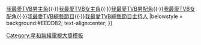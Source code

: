 {{Navbox with columns
| name      =星和無綫電視大獎我最愛TVB男配角
| title     = {{{1|}}} [[星和無綫電視大獎]][[星和無綫電視大獎我最愛TVB男配角|我最愛TVB男配角]]
|titlestyle = background: #EEDD82
|colwidth = 300px
|col1 = 2014 [[羅子溢|羅仲謙]] <br />  
|col2 = 2015 [[王浩信]] <br /> 
|col3 = 2016 [[曹永廉]] <br /> 
|col4 = 2017 [[張振朗]] <br /> 

|below  = [[星和無綫電視大獎我最愛TVB電視劇集|我最愛TVB電視劇集]]{{·}}[[星和無綫電視大獎我最愛TVB男主角|我最愛TVB男主角]]{{·}}[[星和無綫電視大獎我最愛TVB女主角|我最愛TVB女主角]]{{·}}[[星和無綫電視大獎我最愛TVB男配角|我最愛TVB男配角]]{{·}}[[星和無綫電視大獎我最愛TVB女配角|我最愛TVB女配角]]{{·}}[[星和無綫電視大獎我最愛TVB綜藝節目|我最愛TVB綜藝節目]]{{·}}[[星和無綫電視大獎我最愛TVB綜藝節目主持人|我最愛TVB綜藝節目主持人]]
|belowstyle = background:#EEDD82; text-align:center; 
}}
<noinclude>
{{collapsible option}}

[[Category:星和無綫電視大獎模板]]
</noinclude>